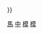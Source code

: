 {{Navbox
| name = 中國駐馬拉威大使
| title = [[中国驻马拉维大使列表|中國駐馬拉威大使]]
| state = {{{state|autocollapse}}}
| listclass = hlist
| above =
| group1 = [[中華民國]]駐[[马拉维|馬拉威共和國]][[特命全權大使|大使]]<br/>（1966年－2008年）
| list1 = [[陳以源]]{{to}}[[趙金鏞]]{{to}}[[冯燿曾]]{{to}}[[石承仁]]{{to}}[[陳錫燦]]{{to}}[[莊訓鎧]]
| group2 = [[中华人民共和国]]駐馬拉威共和國大使<br/>（2008年－）
| list2 = [[林松添]]{{to}}[[潘和鈞]]{{to}}[[張清洋]]{{to}}[[王世廷]]{{to}}[[刘洪洋 (外交官)|劉洪洋]]
| below = 參見：{{tl|中国驻外大使}}{{.w}}{{tl|各國駐馬拉威大使}}
}}<noinclude>
{{collapsible option}}
[[Category:中國駐外大使模板|馬]]
[[Category:各國駐馬拉威大使模板|中]]
[[Category:中華民國駐馬拉威大使|模]]
[[Category:中华人民共和国驻马拉维大使|模]]
</noinclude>